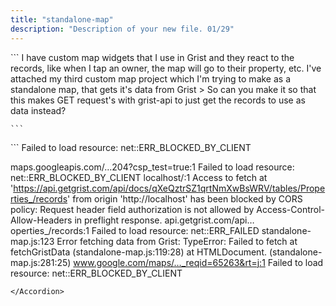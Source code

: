 ```yaml
---
title: "standalone-map"
description: "Description of your new file. 01/29"
---
```




<AccordionGroup>
  <Accordion title="New Accordion" defaultOpen="false">

  </Accordion>

  <Accordion title="New Accordion" defaultOpen="false">
    ```
    I have custom map widgets that I use in Grist and they react to the records, like when I tap an owner, the map will go to their property, etc.  I've attached my third custom map project which I'm trying to make as a standalone map, that gets it's data from Grist > So can you make it so that this makes GET request's with grist-api to just get the records to use as data instead?


    ```
  </Accordion>
</AccordionGroup>





<Accordion title="Error" defaultOpen={false}>
  ```
  Failed to load resource: net::ERR_BLOCKED_BY_CLIENT

  maps.googleapis.com/…204?csp_test=true:1 
   Failed to load resource: net::ERR_BLOCKED_BY_CLIENT
  localhost/:1 Access to fetch at 'https://api.getgrist.com/api/docs/qXeQztrSZ1qrtNmXwBsWRV/tables/Properties_/records' from origin 'http://localhost' has been blocked by CORS policy: Request header field authorization is not allowed by Access-Control-Allow-Headers in preflight response.
  api.getgrist.com/api…operties_/records:1 
   Failed to load resource: net::ERR_FAILED
  standalone-map.js:123 Error fetching data from Grist: TypeError: Failed to fetch
      at fetchGristData (standalone-map.js:119:28)
      at HTMLDocument.<anonymous> (standalone-map.js:281:25)
  www.google.com/maps/…_reqid=65263&rt=j:1 
   Failed to load resource: net::ERR_BLOCKED_BY_CLIENT
  ```
</Accordion>